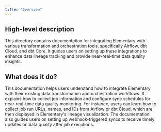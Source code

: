 ```yaml
---
title: "Overview"
---
```


## High-level description
This directory contains documentation for integrating Elementary with various transformation and orchestration tools, specifically Airflow, dbt Cloud, and dbt Core. It guides users on setting up these integrations to enhance data lineage tracking and provide near-real-time data quality insights.

## What does it do?
This documentation helps users understand how to integrate Elementary with their existing data transformation and orchestration workflows. It explains how to collect job information and configure sync schedules for near-real-time data quality monitoring. For instance, users can learn how to collect job run URLs, names, and IDs from Airflow or dbt Cloud, which are then displayed in Elementary's lineage visualization. The documentation also guides users on setting up webhook-triggered syncs to receive timely updates on data quality after job executions.
